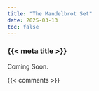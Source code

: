 ```yaml
---
title: "The Mandelbrot Set"
date: 2025-03-13
toc: false
---
```


### {{< meta title >}}

Coming Soon.



{{< comments >}}